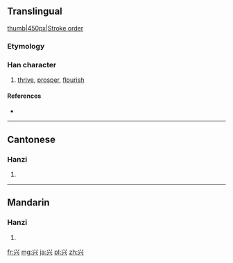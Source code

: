 {{also|興}}
==Translingual==
[[image:兴-bw.png|thumb|450px|Stroke order]]
===Etymology===
{{Han simp|興}}

===Han character===
{{Han char|rn=12|rad=八|as=04|sn=6|four=|canj=火一金 (FMC)|ids=⿻[[丷]][[六]]}}

# [[thrive]], [[prosper]], [[flourish]]

====References====
* {{Han ref|kx=0127.091|hdz=10243.050|uh=5174|ud=20852}}

----

==Cantonese==

===Hanzi===
{{yue-hanzi|jyut=[[hing1]], [[hing3]]|y=hing1, hing3|tra=興}}

# {{defn|lang=yue|sort=八04}}

----

==Mandarin==

===Hanzi===
{{cmn-hanzi|tra=興|pin=[[xīng]] ([[xing1]]), [[xìng]] ([[xing4]])|wg=hsing<sup>1</sup>, hsing<sup>4</sup>}}

# {{defn|lang=cmn|sort=八04}}

[[fr:兴]]
[[mg:兴]]
[[ja:兴]]
[[pl:兴]]
[[zh:兴]]
